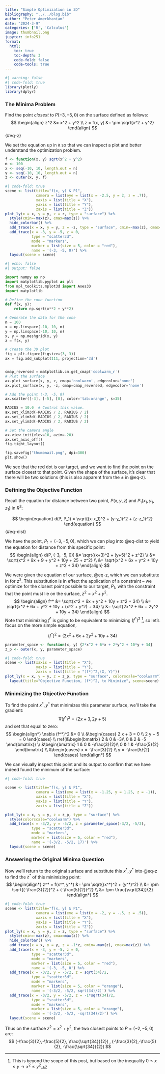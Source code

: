 ```yaml
---
title: "Simple Optimization in 3D"
bibliography: "../../blog.bib"
author: "Peter Amerkhanian"
date: "2024-3-9"
categories: ['R', 'Calculus']
image: thumbnail.png
jupyter: info251
format:
  html:
    toc: true
    toc-depth: 3
    code-fold: false
    code-tools: true
---
```


```r
#| warning: false
#| code-fold: true
library(plotly)
library(dplyr)
```

### The Minima Problem
Find the point *closest* to $P(-3, -5, 0)$ on the surface defined as follows:
$$
\begin{align}
z^2 &= x^2 + y^2 \\
z = f(x, y) &= \pm \sqrt{x^2 + y^2}
\end{align}
$${#eq-z}


We set the equation up in `R` so that we can inspect a plot and better understand the optimization problem.
```r
f <- function(x, y) sqrt(x^2 + y^2)
n <- 100
x <- seq(-10, 10, length.out = n)
y <- seq(-10, 10, length.out = n)
z <- outer(x, y, f)
```

```r
#| code-fold: true
scene <- list(title="f(x, y) & P1", 
              camera = list(eye = list(x = -2.5, y = 2, z = .7)),
              xaxis = list(title = "X"),
              yaxis = list(title = "Y"),
              zaxis = list(title = "Z"))
plot_ly(x = x, y = y, z = z, type = "surface") %>%
  style(cmin=-max(z), cmax=max(z)) %>% 
  hide_colorbar() %>% 
  add_trace(x = x, y = y, z = -z, type = "surface", cmin=-max(z), cmax=max(z)) %>% 
  add_trace(x = -3, y = -5, z = 0,
            type = "scatter3d",
            mode = "markers",
            marker = list(size = 5, color = "red"),
            name = '(-3, -5, 0)') %>% 
  layout(scene = scene)
```
```python
#| echo: false
#| output: false

import numpy as np
import matplotlib.pyplot as plt
from mpl_toolkits.mplot3d import Axes3D
import matplotlib

# Define the cone function
def f(x, y):
    return np.sqrt(x**2 + y**2)

# Generate the data for the cone
n = 100
x = np.linspace(-10, 10, n)
y = np.linspace(-10, 10, n)
x, y = np.meshgrid(x, y)
z = f(x, y)

# Create the 3D plot
fig = plt.figure(figsize=(3, 3))
ax = fig.add_subplot(111, projection='3d')


cmap_reversed = matplotlib.cm.get_cmap('coolwarm_r')
# Plot the surface
ax.plot_surface(x, y, z, cmap='coolwarm', edgecolor='none')
ax.plot_surface(x, y, -z, cmap=cmap_reversed, edgecolor='none')

# Add the point (-3, -5, 0)
ax.scatter([-3], [-5], [0], color='tab:orange', s=35)

RADIUS = 10.0  # Control this value.
ax.set_xlim3d(-RADIUS / 2, RADIUS / 2)
ax.set_zlim3d(-RADIUS / 2, RADIUS / 2)
ax.set_ylim3d(-RADIUS / 2, RADIUS / 2)

# Set the camera angle
ax.view_init(elev=10, azim=-20)
ax.set_axis_off()
fig.tight_layout()

fig.savefig("thumbnail.png", dpi=300)
plt.show()

```

We see that the red dot is our target, and we want to find the point on the surface closest to that point. Given the shape of the surface, it's clear that there will be two solutions (this is also apparent from the $\pm$ in @eq-z).  

### Defining the Objective Function
Recall the equation for distance between two point, $P(x, y, z)$ and $P_1(x_1, y_1, z_1)$ in $R^3$:  

$$
\begin{equation}
d(P, P_1) = \sqrt{(x-x_1)^2 + (y-y_1)^2 + (z-z_1)^2}
\end{equation}
$${#eq-dist}

We have the point, $P_1 = (-3, -5, 0)$, which we can plug into @eq-dist to yield the equation for distance from this specific point:  
$$
\begin{align}
d(P, (-3, -5, 0)) &= \sqrt{(x+3)^2 + (y+5)^2 + z^2} \\
 &= \sqrt{x^2 + 6x + 9 + y^2 + 10y + 25 + z^2} \\
 &= \sqrt{x^2 + 6x + y^2 + 10y + z^2 + 34}
\end{align}
$$

We were given the equation of our surface, @eq-z, which we can substitute in for $z^2$. This substitution is in effect the application of a constraint -- we optimize for the closest point possible to our target, $P_1$, with the constraint that the point must lie on the surface, $z^2 = x^2 + y^2$.  
$$
\begin{align}
f^* &= \sqrt{x^2 + 6x + y^2 + 10y + z^2 + 34} \\
&= \sqrt{x^2 + 6x + y^2 + 10y + (x^2 + y^2) + 34} \\
&= \sqrt{2x^2 + 6x + 2y^2 + 10y + 34}
\end{align}
$$
Note that minimizing $f^*$ is going to be equivalent to minimizing $(f^*)^2$ [^1], so let's focus on the more simple equation,

$$
(f^*)^2 = (2x^2 + 6x + 2y^2 + 10y + 34)
$$

[^1]: This is beyond the scope of this post, but based on the inequality $0 \leq x \leq y \rightarrow  x^2 \leq y^2$.

```r
parameter_space <- function(x, y) {2*x^2 + 6*x + 2*y^2 + 10*y + 34}
z_p <- outer(x, y, parameter_space)
```

```r
#| code-fold: true
scene <- list(xaxis = list(title = "X"),
              yaxis = list(title = "Y"),
              zaxis = list(title = "(f*)^2,(X, Y)"))
plot_ly(x = x, y = y, z = z_p, type = "surface", colorscale="coolwarm") %>% 
  layout(title="Objective Function, (f*)^2, to Minimize", scene=scene)
```

### Minimizing the Objective Function
To find the point $x^*, y^*$ that minimizes this parameter surface, we'll take the gradient:
$$
 \nabla (f^*)^2 = \left< 2 x + 3, 2 y + 5 \right>
$$
and set that equal to zero:
$$
\begin{align*}
 \nabla (f^*)^2  &= 0 \\
&\begin{cases}
   2 x + 3 = 0 \\
   2 y + 5  = 0
   \end{cases} \\
rref(&\begin{bmatrix}
2 & 0 & -3\\
0 & 2 & -5
\end{bmatrix}) \\
&\begin{bmatrix}
1 & 0 & -\frac{3}{2}\\
0 & 1 & -\frac{5}{2}
\end{bmatrix} \\
   &\begin{cases}
   x = -\frac{3}{2} \\
   y  = -\frac{5}{2}
   \end{cases}
\end{align*}
$$

We can visually inspect this point and its output to confirm that we have indeed found the minimum of the surface:

```r
#| code-fold: true

scene <- list(title="f(x, y) & P1", 
              camera = list(eye = list(x = -1.25, y = 1.25, z = -1)),
              xaxis = list(title = "X"),
              yaxis = list(title = "Y"),
              zaxis = list(title = "Z"))

plot_ly(x = x, y = y, z = z_p, type = "surface") %>% 
  style(colorscale="coolwarm") %>%
  add_trace(x = -3/2, y = -5/2, z = parameter_space(-3/2, -5/2),
            type = "scatter3d",
            mode = "markers",
            marker = list(size = 5, color = "red"),
            name = '(-3/2, -5/2, 17)') %>% 
  layout(scene = scene)
```

### Answering the Original Minima Question
Now we'll return to the original surface and substitute this $x^*,y^*$ into @eq-z to find the $z^*$ of this minimizing point:  
$$
\begin{align*}
z^* = f(x^*, y^*) &= \pm \sqrt{(x^*)^2 + (y^*)^2} \\
&= \pm \sqrt{(-\frac{3}{2})^2 + (-\frac{5}{2})^2} \\
&= \pm \frac{\sqrt{34}}{2}
\end{align*}
$$

```r
#| code-fold: true
scene <- list(title="f(x, y) & P1", 
              camera = list(eye = list(x = -2, y = -.5, z = .5)),
              xaxis = list(title = "X"),
              yaxis = list(title = "Y"),
              zaxis = list(title = "Z"))
plot_ly(x = x, y = y, z = z, type = "surface") %>%
  style(cmin=-max(z), cmax=max(z)) %>%
  hide_colorbar() %>% 
  add_trace(x = x, y = y, z = -1*z, cmin=-max(z), cmax=max(z)) %>%
  add_trace(x = -3, y = -5, z = 0,
            type = "scatter3d",
            mode = "markers",
            marker = list(size = 5, color = "red"),
            name = '(-3, -5, 0') %>% 
  add_trace(x = -3/2, y = -5/2, z = sqrt(34)/2,
            type = "scatter3d",
            mode = "markers",
            marker = list(size = 5, color = "orange"),
            name = '(-3/2, -5/2, sqrt(34)/2)') %>% 
  add_trace(x = -3/2, y = -5/2, z = -1*sqrt(34)/2,
            type = "scatter3d",
            mode = "markers",
            marker = list(size = 5, color = "orange"),
            name = '(-3/2, -5/2, -sqrt(34)/2)') %>% 
  layout(scene = scene)
```
Thus on the surface $z^2 = x^2 + y^2$, the two closest points to $P=(-2, -5, 0)$ are:  
$$
(-\frac{3}{2},-\frac{5}{2}, \frac{\sqrt{34}}{2}) , (-\frac{3}{2},-\frac{5}{2}, -\frac{\sqrt{34}}{2}) 
$$